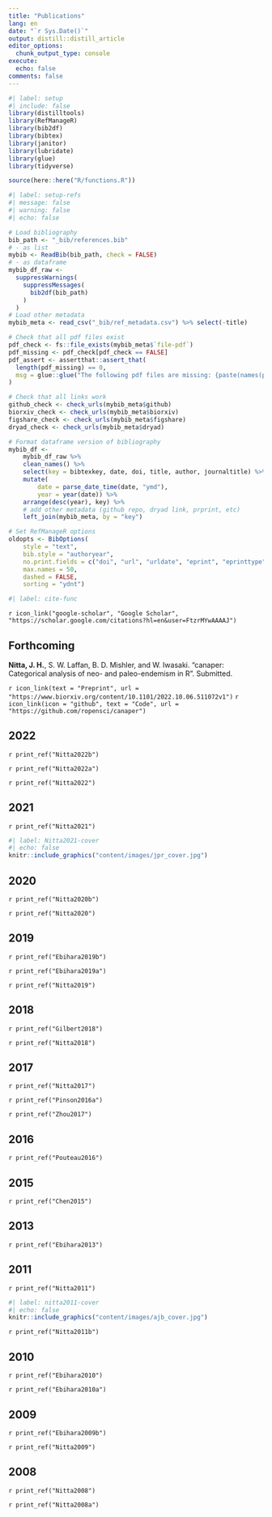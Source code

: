 ```yaml
---
title: "Publications"
lang: en
date: "`r Sys.Date()`"
output: distill::distill_article
editor_options: 
  chunk_output_type: console
execute:
  echo: false
comments: false
---
```


```r
#| label: setup
#| include: false
library(distilltools)
library(RefManageR)
library(bib2df)
library(bibtex)
library(janitor)
library(lubridate)
library(glue)
library(tidyverse)

source(here::here("R/functions.R"))
```

```r
#| label: setup-refs
#| message: false
#| warning: false
#| echo: false

# Load bibliography
bib_path <- "_bib/references.bib"
# - as list
mybib <- ReadBib(bib_path, check = FALSE) 
# - as dataframe
mybib_df_raw <- 
  suppressWarnings(
    suppressMessages(
      bib2df(bib_path)
    )
  )
# Load other metadata
mybib_meta <- read_csv("_bib/ref_metadata.csv") %>% select(-title)

# Check that all pdf files exist
pdf_check <- fs::file_exists(mybib_meta$`file-pdf`)
pdf_missing <- pdf_check[pdf_check == FALSE]
pdf_assert <- assertthat::assert_that(
  length(pdf_missing) == 0,
  msg = glue::glue("The following pdf files are missing: {paste(names(pdf_missing), sep = ', ')}")
)

# Check that all links work
github_check <- check_urls(mybib_meta$github)
biorxiv_check <- check_urls(mybib_meta$biorxiv)
figshare_check <- check_urls(mybib_meta$figshare)
dryad_check <- check_urls(mybib_meta$dryad)

# Format dataframe version of bibliography
mybib_df <-
	mybib_df_raw %>%
	clean_names() %>%
	select(key = bibtexkey, date, doi, title, author, journaltitle) %>%
	mutate(
		date = parse_date_time(date, "ymd"),
		year = year(date)) %>%
	arrange(desc(year), key) %>%
	# add other metadata (github repo, dryad link, prprint, etc)
	left_join(mybib_meta, by = "key")

# Set RefManageR options
oldopts <- BibOptions(
	style = "text",
	bib.style = "authoryear", 
	no.print.fields = c("doi", "url", "urldate", "eprint", "eprinttype"),
	max.names = 50,
	dashed = FALSE, 
	sorting = "ydnt")
```

```r
#| label: cite-func


```

`r icon_link("google-scholar", "Google Scholar", "https://scholar.google.com/citations?hl=en&user=FtzrMYwAAAAJ")`  

<!-- Manually add forthcoming pubs !-->

## Forthcoming

**Nitta, J. H.**, S. W. Laffan, B. D. Mishler, and W. Iwasaki. "canaper: Categorical analysis of neo- and paleo-endemism in R". Submitted.

`r icon_link(text = "Preprint", url = "https://www.biorxiv.org/content/10.1101/2022.10.06.511072v1")`
`r icon_link(icon = "github", text = "Code", url = "https://github.com/ropensci/canaper")`

## 2022

`r print_ref("Nitta2022b")`

`r print_ref("Nitta2022a")`

`r print_ref("Nitta2022")`

## 2021

`r print_ref("Nitta2021")`

<aside>
```r
#| label: Nitta2021-cover
#| echo: false
knitr::include_graphics("content/images/jpr_cover.jpg")
```
</aside>

## 2020

`r print_ref("Nitta2020b")`

`r print_ref("Nitta2020")`

## 2019

`r print_ref("Ebihara2019b")`

`r print_ref("Ebihara2019a")`

`r print_ref("Nitta2019")`

## 2018

`r print_ref("Gilbert2018")`

`r print_ref("Nitta2018")`

## 2017

`r print_ref("Nitta2017")`

`r print_ref("Pinson2016a")`

`r print_ref("Zhou2017")`

## 2016

`r print_ref("Pouteau2016")`

## 2015

`r print_ref("Chen2015")`

## 2013

`r print_ref("Ebihara2013")`

## 2011

`r print_ref("Nitta2011")`

<aside>
```r
#| label: nitta2011-cover
#| echo: false
knitr::include_graphics("content/images/ajb_cover.jpg")
```
</aside>

`r print_ref("Nitta2011b")`

## 2010

`r print_ref("Ebihara2010")`

`r print_ref("Ebihara2010a")`

## 2009

`r print_ref("Ebihara2009b")`

`r print_ref("Nitta2009")`

## 2008

`r print_ref("Nitta2008")`

`r print_ref("Nitta2008a")`
